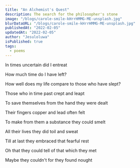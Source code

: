 ```yaml
---
title: "An Alchemist's Quest"
description: The search for the philosopher's stone
image: "/blogs/carole-smile-kHrrHMMG-ME-unsplash.jpg"
blurDataURL: "/blogs/carole-smile-kHrrHMMG-ME-unsplash.jpg"
publishedAt: "2022-02-05"
updatedAt: "2022-02-05"
author: "Jesuloluwa"
isPublished: true
tags:
  - poems
---
```


In times uncertain did I entreat

How much time do I have left?

How well does my life compare to those who have slept?

Those who in time past crept and leapt

To save themselves from the hand they were dealt

Their fingers copper and lead often felt

To make from them a substance they could smelt

All their lives they did toil and sweat

Till at last they embraced that fearful rest

Oh that they could tell of that which they met

Maybe they couldn't for they found nought

